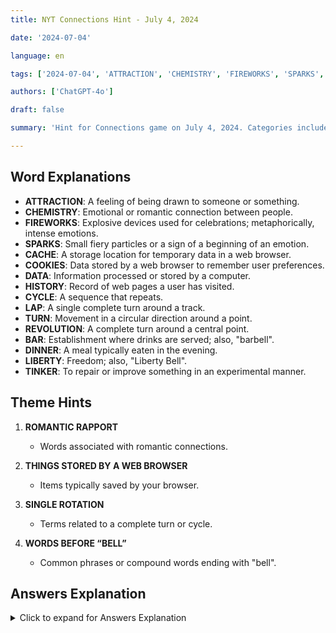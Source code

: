 ```yaml
---
title: NYT Connections Hint - July 4, 2024

date: '2024-07-04'

language: en

tags: ['2024-07-04', 'ATTRACTION', 'CHEMISTRY', 'FIREWORKS', 'SPARKS', 'CACHE', 'COOKIES', 'DATA', 'HISTORY', 'CYCLE', 'LAP', 'TURN', 'REVOLUTION', 'BAR', 'DINNER', 'LIBERTY', 'TINKER']

authors: ['ChatGPT-4o']

draft: false

summary: 'Hint for Connections game on July 4, 2024. Categories include ROMANTIC RAPPORT and more...'

---
```


## Word Explanations

- **ATTRACTION**: A feeling of being drawn to someone or something.
- **CHEMISTRY**: Emotional or romantic connection between people.
- **FIREWORKS**: Explosive devices used for celebrations; metaphorically, intense emotions.
- **SPARKS**: Small fiery particles or a sign of a beginning of an emotion.
- **CACHE**: A storage location for temporary data in a web browser.
- **COOKIES**: Data stored by a web browser to remember user preferences.
- **DATA**: Information processed or stored by a computer.
- **HISTORY**: Record of web pages a user has visited.
- **CYCLE**: A sequence that repeats.
- **LAP**: A single complete turn around a track.
- **TURN**: Movement in a circular direction around a point.
- **REVOLUTION**: A complete turn around a central point.
- **BAR**: Establishment where drinks are served; also, "barbell".
- **DINNER**: A meal typically eaten in the evening.
- **LIBERTY**: Freedom; also, "Liberty Bell".
- **TINKER**: To repair or improve something in an experimental manner.

## Theme Hints

1. **ROMANTIC RAPPORT**
   - Words associated with romantic connections.

2. **THINGS STORED BY A WEB BROWSER**
   - Items typically saved by your browser.

3. **SINGLE ROTATION**
   - Terms related to a complete turn or cycle.

4. **WORDS BEFORE “BELL”**
   - Common phrases or compound words ending with "bell".

## Answers Explanation

<details>
  <summary>Click to expand for Answers Explanation</summary>

- **ROMANTIC RAPPORT**: ATTRACTION, CHEMISTRY, FIREWORKS, SPARKS
  - These words all relate to elements of romantic relationships and connections.

- **THINGS STORED BY A WEB BROWSER**: CACHE, COOKIES, DATA, HISTORY
  - These are items typically stored by web browsers.

- **SINGLE ROTATION**: CYCLE, LAP, TURN, REVOLUTION
  - These terms describe a single complete turn or rotation.

- **WORDS BEFORE “BELL”**: BAR, DINNER, LIBERTY, TINKER
  - These words commonly precede "bell" to form compound words or phrases.

</details>